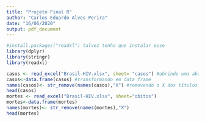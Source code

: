 ```yaml
---
title: "Projeto Final R"
author: "Carlos Eduardo Alves Perira"
date: "16/06/2020"
output: pdf_document
---
```


```r
#install.packages("readxl") talvez tenha que instalar esse
library(dplyr)
library(stringr)
library(readxl)

casos <- read_excel("Brasil-HIV.xlsx", sheet= "casos") #abrindo uma aba especifica do Banco de dados
casos<-data.frame(casos) #transformando em data frame
names(casos)<- str_remove(names(casos),"X") #removendo o X dos títulos das colunas
head(casos)
mortes <- read_excel("Brasil-HIV.xlsx", sheet="obitos")
mortes<-data.frame(mortes)
names(mortes)<- str_remove(names(mortes),"X")
head(mortes)


```

